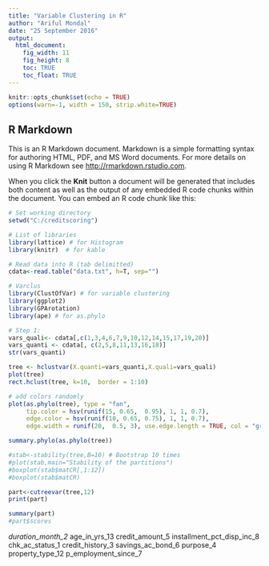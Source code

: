 ---
title: "Variable Clustering in R"
author: "Ariful Mondal"
date: "25 September 2016"
output: 
  html_document:
    fig_width: 11
    fig_height: 8
    toc: TRUE
    toc_float: TRUE
---

```{r setup, include=FALSE}
knitr::opts_chunk$set(echo = TRUE)
options(warn=-1, width = 150, strip.white=TRUE)
```

## R Markdown

This is an R Markdown document. Markdown is a simple formatting syntax for authoring HTML, PDF, and MS Word documents. For more details on using R Markdown see <http://rmarkdown.rstudio.com>.

When you click the **Knit** button a document will be generated that includes both content as well as the output of any embedded R code chunks within the document. You can embed an R code chunk like this:


```{r, echo = TRUE}
# Set working directory
setwd("C:/creditscoring")

# List of libraries 
library(lattice) # for Histogram
library(knitr)  # for kable

# Read data into R (tab delimitted)
cdata<-read.table("data.txt", h=T, sep="")
```

```{r, echo=TRUE, cache=TRUE}
# Varclus
library(ClustOfVar) # for variable clustering
library(ggplot2)
library(GPArotation) 
library(ape) # for as.phylo

# Step 1:
vars_quali<- cdata[,c(1,3,4,6,7,9,10,12,14,15,17,19,20)]
vars_quanti <- cdata[, c(2,5,8,11,13,16,18)]
str(vars_quanti)

tree <- hclustvar(X.quanti=vars_quanti,X.quali=vars_quali)
plot(tree)
rect.hclust(tree, k=10,  border = 1:10)

# add colors randomly
plot(as.phylo(tree), type = "fan",
     tip.color = hsv(runif(15, 0.65,  0.95), 1, 1, 0.7),
     edge.color = hsv(runif(10, 0.65, 0.75), 1, 1, 0.7), 
     edge.width = runif(20,  0.5, 3), use.edge.length = TRUE, col = "gray80")

summary.phylo(as.phylo(tree))

#stab<-stability(tree,B=10) # Bootstrap 10 times
#plot(stab,main="Stability of the partitions")
#boxplot(stab$matCR[,1:12])
#boxplot(stab$matCR)

part<-cutreevar(tree,12)
print(part)

summary(part)
#part$scores

```

*duration_month_2
*age_in_yrs_13
credit_amount_5
installment_pct_disp_inc_8
chk_ac_status_1
credit_history_3
savings_ac_bond_6
purpose_4
property_type_12
p_employment_since_7

